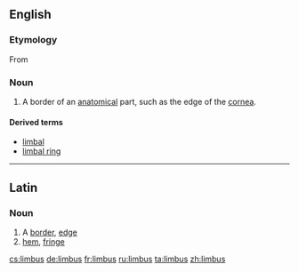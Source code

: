 ==English==

===Etymology===
From {{etyl|la}} {{term|limbus||edge, border|lang=la}}

===Noun===
{{en-noun|-}}

# {{medical|biology}} A border of an [[anatomical]] part, such as the edge of the [[cornea]].

====Derived terms====
* [[limbal]]
* [[limbal ring]]

----

==Latin==

===Noun===
{{la-noun|limbus|limbi|limbī|m|second}}

# A [[border]], [[edge]]
# [[hem]], [[fringe]]

[[cs:limbus]]
[[de:limbus]]
[[fr:limbus]]
[[ru:limbus]]
[[ta:limbus]]
[[zh:limbus]]